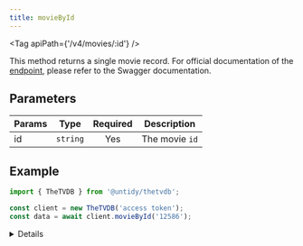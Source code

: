 ```yaml
---
title: movieById
---
```



<Tag apiPath={'/v4/movies/:id'} />

This method returns a single movie record. For official documentation of the
[endpoint](https://thetvdb.github.io/v4-api/#/Movies/getMovieBase), please refer to the Swagger
documentation.

## Parameters

| Params | Type     | Required | Description    |
| ------ | -------- | :------: | -------------- |
| id     | `string` |   Yes    | The movie `id` |

## Example

```js {4}
import { TheTVDB } from '@untidy/thetvdb';

const client = new TheTVDB('access token');
const data = await client.movieById('12586');
```

<Details>

```js
{
  status: 'success',
  data: {
    id: 12586,
    name: '超時空要塞マクロス 愛・おぼえていますか',
    slug: 'macross-do-you-remember-love',
    // ..
  },
};
```

</Details>

